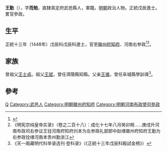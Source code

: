 {{Otheruses|other=名为王勤的其他人物|王勤}}

'''王勤'''（{{bd|1420年||？}}），字'''而勉'''，直隸真定府武邑縣人，軍籍。[[明朝|明朝]]政治人物。正統戊辰進士。累官參政。

==生平==
正統十三年（1448年）戊辰科戊辰科進士，官至[[徽州府|徽州府]][[知府|知府]]、河南右参政<ref>{{cite news|title=《绍兴市志 卷44 第二章  历代进士名录》|url=http://www.sxlib.com:8080/web/gycslou/sxsz/44z2.htm|accessdate=2013-07-25|newspaper=绍兴图书馆|deadurl=yes|archiveurl=https://archive.is/20120914053252/http://www.sxlib.com:8080/web/gycslou/sxsz/44z2.htm|archivedate=2012-09-14}}</ref><ref>《明宪宗纯皇帝实录》（卷之二百十八）：成化十七年八月癸卯朔……庚戌升河南布政司右参议王铨河南府知府刘本为左参政礼部郎中赵缮徽州府知府王勤为右参政铨缮河南本贵州勤浙江</ref>。

==家族==
曾祖父[[王士貞|王士貞]]。祖父[[王斌|王斌]]，曾任濟陽縣知縣。父亲[[王循|王循]]，曾任阜城縣學訓導<ref>《天一阁藏明代科举录选刊·登科录》（《正統十三年戊辰科殿試金榜》）</ref>。

==參考==
{{reflist}}

{{正統十三年戊辰科殿試金榜}}

{{Authority control}}

{{DEFAULTSORT:Wang王}}
[[Category:王姓|Q]]
[[Category:武邑人|Category:武邑人]]
[[Category:明朝徽州府知府|Category:明朝徽州府知府]]
[[Category:明朝河南布政使司參政|Category:明朝河南布政使司參政]]


{{明朝人物小作品}}